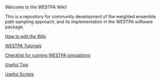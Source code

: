 Welcome to the WESTPA Wiki!

This is a repository for community development of the weighted ensemble path sampling approach, and its implementation in the WESTPA software package.

[[How to edit the Wiki]]

[[WESTPA Tutorials|WESTPA Tutorials]]

[[Checklist|Checklist for running WESTPA simulations]]

[[Useful Tips|Useful Tips]]

[[Useful Scripts|Useful Scripts]]

